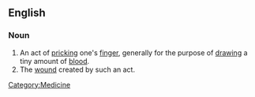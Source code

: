 ==English==
{{wikipedia}}

===Noun===
{{en-noun|sg=[[finger]][[prick]]}}

# An act of [[prick]]ing one's [[finger]], generally for the purpose of [[draw]]ing a tiny amount of [[blood]].
# The [[wound]] created by such an act.

[[Category:Medicine]]